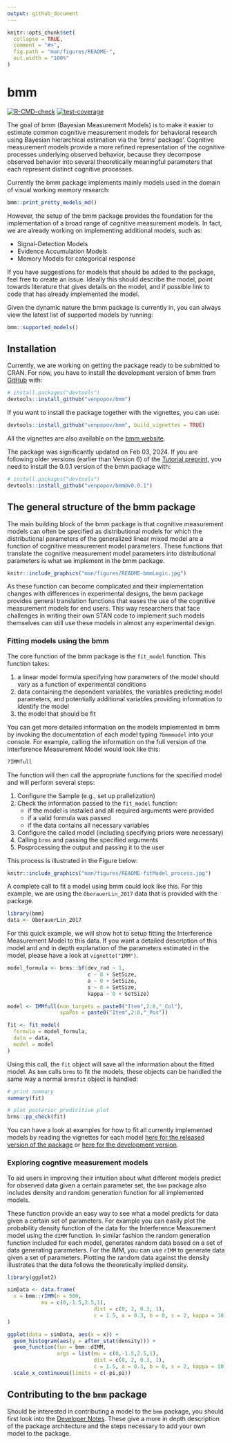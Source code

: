 ```yaml
---
output: github_document
---
```

<!-- README.md is generated from README.Rmd. Please edit that file -->
```r
knitr::opts_chunk$set(
  collapse = TRUE,
  comment = "#>",
  fig.path = "man/figures/README-",
  out.width = "100%"
)
```
# bmm   <!-- badges: start -->
  [![R-CMD-check](https://github.com/venpopov/bmm/actions/workflows/R-CMD-check.yaml/badge.svg)](https://github.com/venpopov/bmm/actions/workflows/R-CMD-check.yaml)
  [![test-coverage](https://github.com/venpopov/bmm/actions/workflows/test-coverage.yaml/badge.svg)](https://github.com/venpopov/bmm/actions/workflows/test-coverage.yaml)
<!-- badges: end -->

The goal of bmm (Bayesian Measurement Models) is to make it easier to estimate 
common cognitive measurement models for behavioral research using Bayesian hierarchical 
estimation via the 'brms' package'. Cognitive measurement models provide a more refined representation of the cognitive processes underlying observed behavior, because they decompose observed behavior into several theoretically meaningful parameters that each represent distinct cognitive processes. 

Currently the bmm package implements mainly models used in the domain of visual working memory research:

```r
bmm::print_pretty_models_md()
```


However, the setup of the bmm package provides the foundation for the implementation of a broad range of cognitive measurement models. In fact, we are already working on implementing additional models, such as:

- Signal-Detection Models
- Evidence Accumulation Models
- Memory Models for categorical response

If you have suggestions for models that should be added to the package, feel free to create an issue. Ideally this should describe the model, point towards literature that gives details on the model, and if possible link to code that has already implemented the model.

Given the dynamic nature the bmm package is currently in, you can always view the latest list of supported models by running:

```r
bmm::supported_models()
```

## Installation 

Currently, we are working on getting the package ready to be submitted to CRAN. For now, you have to install the development version of bmm from [GitHub](https://github.com/) with:

``` r
# install.packages("devtools")
devtools::install_github("venpopov/bmm")
```

If you want to install the package together with the vignettes, you can use:

``` r
devtools::install_github("venpopov/bmm", build_vignettes = TRUE)
```

All the vignettes are also available on the [bmm website](https://venpopov.github.io/bmm/).

The package was significantly updated on Feb 03, 2024. If you are following older versions (earlier than Version 6) of the [Tutorial preprint](https://osf.io/preprints/psyarxiv/umt57), you need to install the 0.0.1 version of the bmm package with:

``` r
# install.packages("devtools")
devtools::install_github("venpopov/bmm@v0.0.1")
```

## The general structure of the bmm package

The main building block of the bmm package is that cognitive measurement models can often be specified as distributional models for which the distributional parameters of the generalized linear mixed model are a function of cognitive measurement model parameters. These functions that translate the cognitive measurement model parameters into distributional parameters is what we  implement in the bmm package.


```r
knitr::include_graphics("man/figures/README-bmmLogic.jpg")
```


As these function can become complicated and their implementation changes with differences in experimental designs, the bmm package provides general translation functions that eases the use of the cognitive measurement models for end users. This way researchers that face challenges in writing their own STAN code to implement such models themselves can still use these models in almost any experimental design.

### Fitting models using the bmm

The core function of the bmm package is the `fit_model` function. This function takes:

1. a linear model formula specifying how parameters of the model should vary as a function of experimental conditions
2. data containing the dependent variables, the variables predicting model parameters, and potentially additional variables providing information to identify the model
3. the model that should be fit

You can get more detailed information on the models implemented in bmm by invoking the documentation of each model typing `?bmmmodel` into your console. For example, calling the information on the full version of the Interference Measurement Model would look like this:

``` r
?IMMfull
```

The function will then call the appropriate functions for the specified model and will perform several steps:

1. Configure the Sample (e.g., set up prallelization)
2. Check the information passed to the `fit_model` function:
    - if the model is installed and all required arguments were provided
    - if a valid formula was passed
    - if the data contains all necessary variables
3. Configure the called model (including specifying priors were necessary)
4. Calling `brms` and passing the specified arguments
5. Posprocessing the output and passing it to the user

This process is illustrated in the Figure below:

```r
knitr::include_graphics("man/figures/README-fitModel_process.jpg")
```

A complete call to fit a model using bmm could look like this. For this example, we are using the `OberauerLin_2017` data that is provided with the package.

``` r
library(bmm)
data <- OberauerLin_2017
```

For this quick example, we will show hot to setup fitting the Interference Measurement Model to this data. If you want a detailed description of this model and and in depth explanation of the parameters estimated in the model, please have a look at `vignette("IMM")`.

``` r
model_formula <- brms::bf(dev_rad ~ 1,
                          c ~ 0 + SetSize,
                          a ~ 0 + SetSize,
                          s ~ 0 + SetSize,
                          kappa ~ 0 + SetSize)

model <- IMMfull(non_targets = paste0("Item",2:8,"_Col"),
                 spaPos = paste0("Item",2:8,"_Pos"))

fit <- fit_model(
  formula = model_formula,
  data = data,
  model = model
)
```

Using this call, the `fit` object will save all the information about the fitted model. As `bmm` calls `brms` to fit the models, these objects can be handled the same way a normal
`brmsfit` object is handled:

``` r
# print summary
summary(fit)

# plot posterior predicitive plot
brms::pp_check(fit)
```

You can have a look at examples for how to fit all currently implemented models by reading the vignettes for each model [here for the released version of the package](https://venpopov.github.io/bmm/articles/index.html) or [here for the development version](https://venpopov.github.io/bmm/dev/articles/index.html).


### Exploring cogntive measurement models

To aid users in improving their intuition about what different models predict for observed data given a certain parameter set, the `bmm` package also includes density and random generation function for all implemented models.

These function provide an easy way to see what a model predicts for data given a certain set of parameters. For example you can easily plot the probability density function of the data for the Interference Measurement model using the `dIMM` function. In similar fashion the random generation function included for each model, generates random data based on a set of data generating parameters. For the IMM, you can use `rIMM` to generate data given a set of parameters. Plotting the random data against the density illustrates that the data follows the theoretically implied density.

```r
library(ggplot2)

simData <- data.frame(
  x = bmm::rIMM(n = 500,
           mu = c(0,-1.5,2.5,1),
                            dist = c(0, 2, 0.3, 1),
                            c = 1.5, a = 0.3, b = 0, s = 2, kappa = 10)
)

ggplot(data = simData, aes(x = x)) +
  geom_histogram(aes(y = after_stat(density))) +
  geom_function(fun = bmm::dIMM,
                args = list(mu = c(0,-1.5,2.5,1),
                            dist = c(0, 2, 0.3, 1),
                            c = 1.5, a = 0.3, b = 0, s = 2, kappa = 10)) +
  scale_x_continuous(limits = c(-pi,pi))
```




## Contributing to the `bmm` package

Should be interested in contributing a model to the `bmm` package, you should first look into the [Developer Notes](https://venpopov.github.io/bmm/dev/dev-notes/index.html). These give a more in depth description of the package architecture and the steps necessary to add your own model to the package.

